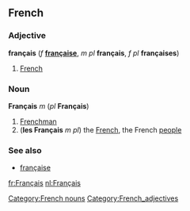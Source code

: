 ==French==
===Adjective===
'''français''' (''f'' '''[[française]]''', ''m pl'' '''français''', ''f pl'' '''françaises''')

#[[French]]

===Noun===
'''Français''' ''m'' (''pl'' '''Français''')

#[[Frenchman]]
#('''les Français''' ''m pl'') the [[French]], the French [[people]]

===See also===
*[[française]]

[[fr:Français]]
[[nl:Français]]

[[Category:French nouns]]
[[Category:French_adjectives]]